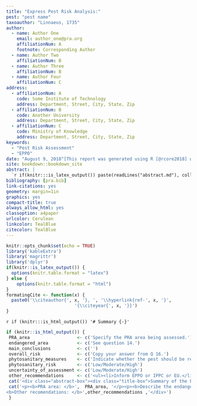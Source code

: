 ```yaml
---
title: "Express Pest Risk Analysis:"
pest: "pest name"
taxoauthor: "Linnaeus, 1735"
author:
  - name: Author One
    email: author_one@pra.org
    affiliationNum: A
    footnote: Corresponding Author
  - name: Author Two
    affiliationNum: B
  - name: Author Three
    affiliationNum: B
  - name: Author Four
    affiliationNum: C
address:
  - affiliationNum: A
    code: Some Institute of Technology
    address: Department, Street, City, State, Zip
  - affiliationNum: B
    code: Another University
    address: Department, Street, City, State, Zip
  - affiliationNum: C
    code: Ministry of Knowledge
    address: Department, Street, City, State, Zip
keywords:
  - "Pest Risk Assessment"
  - "EPPO"
date: "August 9, 2018^[This report was generated using R [@rcore2018] with knitr and bookdown [@xie2015; @xie2016]]"
site: bookdown::bookdown_site
abstract: |
  `r if(knitr:::is_latex_output()) paste(readLines("abstract.md"), collapse = '\n  ')`
bibliography: [pra.bib]
link-citations: yes
geometry: margin=1in
graphics: yes
compact-title: true
always_allow_html: yes
classoption: a4paper
urlcolor: Cerulean
linkcolor: TealBlue
citecolor: TealBlue
---
```


```r
knitr::opts_chunk$set(echo = TRUE)
library('kableExtra')
library('magrittr')
library('dplyr')
if(knitr::is_latex_output()) {
  options(knitr.table.format = "latex")
} else {
    options(knitr.table.format = "html")
}
formatingCite <- function(x) {
  paste0('\\citeauthor{', x, '}, ', '\\hyperlink{ref-', x, '}',
                          '{\\citeyear{', x, '}}')
}
```

`r if (knitr:::is_html_output()) '# Summary {-}'`

```r
if (knitr::is_html_output()) {
 PRA_area                  <- c('Specify the PRA area being assessed.')
 endangered_area           <- c('See question 14.')
 main_conclusions          <- c('')
 overall_risk              <- c('Copy your answer from Q 16.')
 phytosanitary_measures    <- c('Indicate whether the pest should be recommended for immediate action in the PRA area. Summarize your answer from Q 17.')
 phytosanitary_risk        <- c('Low/Moderate/High')
 uncertainty_of_assessment <- c('Low/Moderate/High')
 other_recommendations     <- c('<ul><li>Inform EPPO or IPPC or EU.</li>Inform industry, other stakeholders.</li><li>State whether a detailed PRA is needed to reduce level of uncertainty (if so, state which parts of the PRA should be focused on).</li><li>Specify if surveys are recommended to confirm the pest status.</li><li>State what additional work/research could help making a decision.</li></ul>')
 cat('<div class="abstract-box"><div class="title-box">Summary of the Express Pest Risk Analysis for <i>', rmarkdown::metadata$pest, '</i></div>')
 cat('<p><b>PRA area: </b>',  PRA_area, '</p><p><b>Describe the endangered area: </b>', endangered_area, '</p><p><b>Main conclusions:</b><br>', main_conclusions, '</p><p><b>Overall assessment of risk: </b><span style="background-color: #ff6347;">', overall_risk, '</span></p><p><b>Phytosanitary Measures: </b>', phytosanitary_measures, '</p>', '<div class="rating-box"><div class="top">Phytosanitary Risk</div><div class="center">',phytosanitary_risk,'</div></div><div class="rating-box"><div class="top">Uncertainty of risk assessment</div><div class="center">', uncertainty_of_assessment, '</div></div><br>
<b>Other recomendations: </b>',other_recommendations ,'</div>')
 }
```
